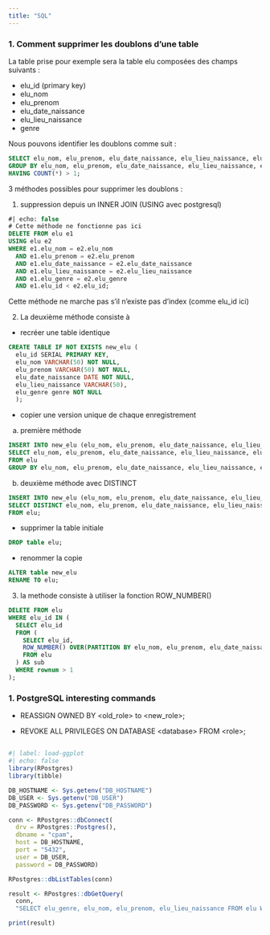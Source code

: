 ```yaml
---
title: "SQL"
---
```


### 1. Comment supprimer les doublons d'une table

La table prise pour exemple sera la table elu composées des champs suivants :

- elu_id (primary key)
- elu_nom
- elu_prenom
- elu_date_naissance
- elu_lieu_naissance
- genre

Nous pouvons identifier les doublons comme suit :

```SQL
SELECT elu_nom, elu_prenom, elu_date_naissance, elu_lieu_naissance, elu_genre, COUNT(*) FROM elu 
GROUP BY elu_nom, elu_prenom, elu_date_naissance, elu_lieu_naissance, elu_genre 
HAVING COUNT(*) > 1; 
```
3 méthodes possibles pour supprimer les doublons :

1. suppression depuis un INNER JOIN (USING avec postgresql)

```SQL
#| echo: false
# Cette méthode ne fonctionne pas ici 
DELETE FROM elu e1
USING elu e2
WHERE e1.elu_nom = e2.elu_nom
  AND e1.elu_prenom = e2.elu_prenom
  AND e1.elu_date_naissance = e2.elu_date_naissance
  AND e1.elu_lieu_naissance = e2.elu_lieu_naissance
  AND e1.elu_genre = e2.elu_genre 
  AND e1.elu_id < e2.elu_id;
```
Cette méthode ne marche pas s'il n'existe pas d'index (comme elu_id ici)

2. La deuxième méthode consiste à 

- recréer une table identique

```SQL
CREATE TABLE IF NOT EXISTS new_elu (
  elu_id SERIAL PRIMARY KEY,
  elu_nom VARCHAR(50) NOT NULL,
  elu_prenom VARCHAR(50) NOT NULL,
  elu_date_naissance DATE NOT NULL,
  elu_lieu_naissance VARCHAR(50),
  elu_genre genre NOT NULL
  );
```
- copier une version unique de chaque enregistrement

a. première méthode

```SQL
INSERT INTO new_elu (elu_nom, elu_prenom, elu_date_naissance, elu_lieu_naissance, elu_genre)
SELECT elu_nom, elu_prenom, elu_date_naissance, elu_lieu_naissance, elu_genre 
FROM elu 
GROUP BY elu_nom, elu_prenom, elu_date_naissance, elu_lieu_naissance, elu_genre;
```
b. deuxième méthode avec DISTINCT

```SQL
INSERT INTO new_elu (elu_nom, elu_prenom, elu_date_naissance, elu_lieu_naissance, elu_genre)
SELECT DISTINCT elu_nom, elu_prenom, elu_date_naissance, elu_lieu_naissance, elu_genre
FROM elu;
```

- supprimer la table initiale

```SQL
DROP table elu;
```

- renommer la copie

```SQL
ALTER table new_elu
RENAME TO elu;
```

3. la methode consiste à utiliser la fonction ROW_NUMBER()

```SQL
DELETE FROM elu
WHERE elu_id IN (
  SELECT elu_id
  FROM (
    SELECT elu_id,
    ROW_NUMBER() OVER(PARTITION BY elu_nom, elu_prenom, elu_date_naissance, elu_lieu_naissance, elu_genre) AS rownum
    FROM elu
  ) AS sub
  WHERE rownum > 1
);
```







### 1. PostgreSQL interesting commands

- REASSIGN OWNED BY \<old_role\> to \<new_role\>;

- REVOKE ALL PRIVILEGES ON DATABASE \<database\> FROM \<role\>;

##


```r
#| label: load-ggplot
#| echo: false
library(RPostgres)
library(tibble)

DB_HOSTNAME <- Sys.getenv("DB_HOSTNAME")
DB_USER <- Sys.getenv("DB_USER")
DB_PASSWORD <- Sys.getenv("DB_PASSWORD")

conn <- RPostgres::dbConnect(
  drv = RPostgres::Postgres(), 
  dbname = "cpam",
  host = DB_HOSTNAME,
  port = "5432",
  user = DB_USER,
  password = DB_PASSWORD)

RPostgres::dbListTables(conn)

result <- RPostgres::dbGetQuery(
  conn, 
  "SELECT elu_genre, elu_nom, elu_prenom, elu_lieu_naissance FROM elu WHERE elu_date_naissance = '1967-04-19' ORDER BY elu_genre, elu_nom, elu_prenom;")

print(result)
```